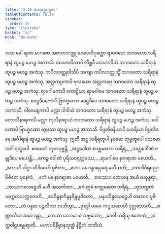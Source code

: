 ```yaml
---
title: "3.40 ဓာတုထူပပူဇာ"
tableOfContents: false
sidebar:
  order: 35
type: "tipitaka"
basket: "su"
book: "dn-maha"
---
```



<DynamicBreadcrumb />

<Division number="239" book="dn-maha">

<Paragraph number="528" book="dn-maha">
အထ ခေါ ရာဇာ မာဂဓော အဇာတသတ္တု ဝေဒေဟိပုတ္တော ရာဇဂဟေ ဘဂဝတော သရီရာနံ ထူပဉ္စ မဟဉ္စ အကာသိ. ဝေသာလိကာပိ လိစ္ဆဝီ ဝေသာလိယံ ဘဂဝတော သရီရာနံ ထူပဉ္စ မဟဉ္စ အကံသု. ကပိလဝတ္ထုဝါသီပိ သကျာ ကပိလဝတ္ထုသ္မိံ ဘဂဝတော သရီရာနံ ထူပဉ္စ မဟဉ္စ အကံသု. အလ္လကပ္ပကာပိ ဗုလယော အလ္လကပ္ပေ ဘဂဝတော သရီရာနံ ထူပဉ္စ မဟဉ္စ အကံသု. ရာမဂါမကာပိ ကောဠိယာ ရာမဂါမေ ဘဂဝတော သရီရာနံ ထူပဉ္စ မဟဉ္စ အကံသု. ဝေဋ္ဌဒီပကောပိ ဗြာဟ္မဏော ဝေဋ္ဌဒီပေ ဘဂဝတော သရီရာနံ ထူပဉ္စ မဟဉ္စ အကာသိ. ပါဝေယျကာပိ မလ္လာ ပါဝါယံ ဘဂဝတော သရီရာနံ ထူပဉ္စ မဟဉ္စ အကံသု. ကောသိနာရကာပိ မလ္လာ ကုသိနာရာယံ ဘဂဝတော သရီရာနံ ထူပဉ္စ မဟဉ္စ အကံသု. ဒေါဏောပိ ဗြာဟ္မဏော တုမ္ဗဿ ထူပဉ္စ မဟဉ္စ အကာသိ. ပိပ္ပလိဝနိယာပိ မောရိယာ ပိပ္ပလိဝနေ အင်္ဂါရာနံ ထူပဉ္စ မဟဉ္စ အကံသု. ဣတိ အဋ္ဌ သရီရထူပါ နဝမော တုမ္ဗထူပေါ ဒသမော အင်္ဂါရထူပေါ. ဧဝမေတံ ဘူတပုဗ္ဗန္တိ.
</Paragraph>

</Division>
<Division number="240" book="dn-maha">

<Paragraph number="529" type="verses" book="dn-maha">
_အဋ္ဌဒေါဏံ စက္ခုမတော သရီရံ,_  
_သတ္တဒေါဏံ ဇမ္ဗုဒီပေ မဟေန္တိ;_  
_ဧကဉ္စ ဒေါဏံ ပုရိသဝရုတ္တမဿ,_  
_ရာမဂါမေ နာဂရာဇာ မဟေတိ._  

</Paragraph>

<Paragraph number="530" type="verses" book="dn-maha">
_ဧကာဟိ ဒါဌာ တိဒိဝေဟိ ပူဇိတာ,_  
_ဧကာ ပန ဂန္ဓာရပုရေ မဟီယတိ;_  
_ကာလိင်္ဂရညော ဝိဇိတေ ပုနေကံ,_  
_ဧကံ ပန နာဂရာဇာ မဟေတိ._  

</Paragraph>

<Paragraph number="531" type="verses" book="dn-maha">
_တဿေဝ တေဇေန အယံ ဝသုန္ဓရာ,_  
_အာယာဂသေဋ္ဌေဟိ မဟီ အလင်္ကတာ;_  
_ဧဝံ ဣမံ စက္ခုမတော သရီရံ,_  
_သုသက္ကတံ သက္ကတသက္ကတေဟိ._  

</Paragraph>

<Paragraph number="532" type="verses" book="dn-maha">
_ဒေဝိန္ဒနာဂိန္ဒနရိန္ဒပူဇိတော,_  
_မနုဿိန္ဒသေဋ္ဌေဟိ တထေဝ ပူဇိတော;_  
_တံ ဝန္ဒထ ပဉ္ဇလိကာ လဘိတွာ,_  
_ဗုဒ္ဓေါ ဟဝေ ကပ္ပသတေဟိ ဒုလ္လဘောတိ._  

</Paragraph>

<Paragraph number="533" type="verses" book="dn-maha">
_စတ္တာလီသ သမာ ဒန္တာ,_  
_ကေသာ လောမာ စ သဗ္ဗသော;_  
_ဒေဝါ ဟရိံသု ဧကေကံ,_  
_စက္ကဝါဠပရမ္ပရာတိ._  


</Paragraph>
</Division>

<Paragraph number="534" type="center" book="dn-maha">
မဟာပရိနိဗ္ဗာနသုတ္တံ နိဋ္ဌိတံ တတိယံ.
</Paragraph>